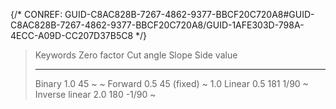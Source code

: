 

{/* CONREF: GUID-C8AC828B-7267-4862-9377-BBCF20C720A8#GUID-C8AC828B-7267-4862-9377-BBCF20C720A8/GUID-1AFE303D-798A-4ECC-A09D-CC207D37B5C8  */}

> Keywords        Zero factor  Cut angle    Slope  Side value
> --------------  -----------  -----------  -----  ---------- 
> Binary          1.0          45           ~      ~ 
> Forward         0.5          45 (fixed)   ~      1.0 
> Linear          0.5          181           1/90  ~ 
> Inverse linear  2.0          180          -1/90  ~